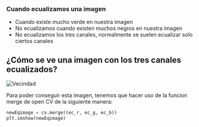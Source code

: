 ### Cuando ecualizamos una imagen
* Cuando existe mucho verde en nuestra imagen
* No ecualizamos cuando existen muchos negros en nuestra imagen
* No ecualizamos los tres canales, normalmente se suelen ecualizar solo ciertos canales

## ¿Cómo se ve una imagen con los tres canales ecualizados?

![Vecindad](../../../assets/equ_chicky.png)

Para poder conseguir esta imagen, tenemos que hacer uso de la funcion merge de open CV de la siguiente manera:

```py
newEqimage = cv.merge((ec_r, ec_g, ec_b))
plt.imshow(newEqimage)
```